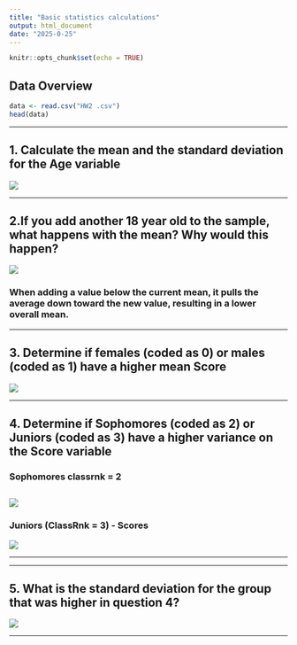 ```yaml
---
title: "Basic statistics calculations"
output: html_document
date: "2025-0-25"
---
```


```r
knitr::opts_chunk$set(echo = TRUE)
```


## Data Overview

```r
data <- read.csv("HW2 .csv")
head(data)
```

---

## 1. Calculate the mean and the standard deviation for the Age variable

![](question1.png)


---

## 2.If you add another 18 year old to the sample, what happens with the mean? Why would this happen?

![](question2.jpg)



### When adding a value below the current mean, it pulls the average down toward the new value, resulting in a lower overall mean.

---

## 3. Determine if females (coded as 0) or males (coded as 1) have a higher mean Score

![](question3.jpg)


---

## 4. Determine if Sophomores (coded as 2) or Juniors (coded as 3) have a higher variance on the Score variable
### Sophomores classrnk = 2
![](question4.jpg)
---

### Juniors (ClassRnk = 3) - Scores
![](question4b.jpg)

---


---

## 5. What is the standard deviation for the group that was higher in question 4?

![](question5.jpg)

---

